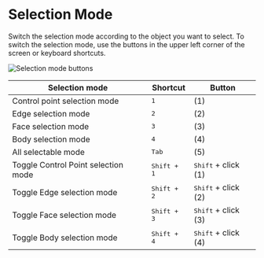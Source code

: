 # Selection Mode

Switch the selection mode according to the object you want to select.
To switch the selection mode, use the buttons in the upper left corner of the screen or keyboard shortcuts.

![Selection mode buttons](/img/selection-mode-buttons.png)

| Selection mode                           | Shortcut             | Button                     |
| ---------------------------------------- | -------------------- | -------------------------- |
| Control point selection mode             | <kbd>1</kbd>         | (1)                        |
| Edge selection mode                      | <kbd>2</kbd>         | (2)                        |
| Face selection mode                      | <kbd>3</kbd>         | (3)                        |
| Body selection mode                     | <kbd>4</kbd>         | (4)                        |
| All selectable mode                      | <kbd>Tab</kbd>       | (5)                        |
| Toggle Control Point selection mode | <kbd>Shift + 1</kbd> | <kbd>Shift</kbd> + click (1) |
| Toggle Edge selection mode          | <kbd>Shift + 2</kbd> | <kbd>Shift</kbd> + click (2) |
| Toggle Face selection mode          | <kbd>Shift + 3</kbd> | <kbd>Shift</kbd> + click (3) |
| Toggle Body selection mode         | <kbd>Shift + 4</kbd> | <kbd>Shift</kbd> + click (4) |
